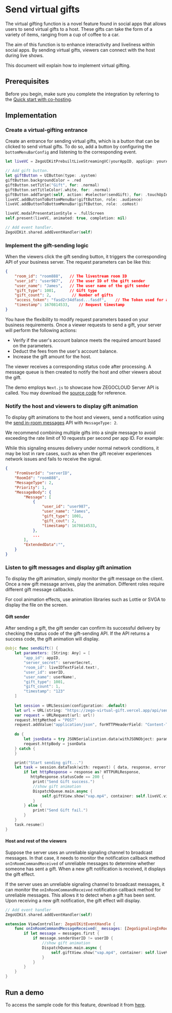 # Send virtual gifts

The virtual gifting function is a novel feature found in social apps that allows users to send virtual gifts to a host. These gifts can take the form of a variety of items, ranging from a cup of coffee to a car.

The aim of this function is to enhance interactivity and liveliness within social apps. By sending virtual gifts, viewers can connect with the host during live shows.

This document will explain how to implement virtual gifting.

## Prerequisites

Before you begin, make sure you complete the integration by referring to the [Quick start with co-hosting](../02-Quick%20start/02-Quick%20start%20(with%20cohosting).mdx).

## Implementation

### Create a virtual-gifting entrance

Create an entrance for sending virtual gifts, which is a button that can be clicked to send virtual gifts. To do so, add a button by configuring the `bottomMenuBarConfig` and listening to the corresponding event.


```swift
let liveVC = ZegoUIKitPrebuiltLiveStreamingVC(yourAppID, appSign: yourAppSign, userID: yourUserID, userName: yourUserName, liveID: yourLiveID, config: config)

// Add gift button.
let giftButton = UIButton(type: .system)
giftButton.backgroundColor = .red
giftButton.setTitle("Gift", for: .normal)
giftButton.setTitleColor(.white, for: .normal)
giftButton.addTarget(self, action: #selector(sendGift), for: .touchUpInside)
liveVC.addButtonToBottomMenuBar(giftButton, role: .audience)
liveVC.addButtonToBottomMenuBar(giftButton, role: .coHost)

liveVC.modalPresentationStyle = .fullScreen
self.present(liveVC, animated: true, completion: nil)

// Add event handler.
ZegoUIKit.shared.addEventHandler(self)
```

### Implement the gift-sending logic

When the viewers click the gift sending button, it triggers the corresponding API of your business server. The request parameters can be like this:

```json
{
    "room_id": "room888",   // The livestream room ID
    "user_id": "user987",   // The user ID of the gift sender
    "user_name": "James",   // The user name of the gift sender
    "gift_type": 1001,      // Gift type
    "gift_count": 2,         // Number of gifts
    "access_token": "fasd2r34dfasd...fasdf",    // The Token used for authentication
    "timestamp": 1670814533,    // Request timestamp
}
```

You have the flexibility to modify request parameters based on your business requirements. Once a viewer requests to send a gift, your server will perform the following actions:

- Verify if the user's account balance meets the required amount based on the parameters.
- Deduct the fees from the user's account balance.
- Increase the gift amount for the host.

The viewer receives a corresponding status code after processing. A message queue is then created to notify the host and other viewers about the gift.


The demo employs `Next.js` to showcase how ZEGOCLOUD Server API is called. You may download the [source code](https://github.com/ZEGOCLOUD/zego_virtual_gift/blob/main/server_nextjs/pages/api/send_gift.js) for reference.


### Notify the host and viewers to display gift animation


To display gift animations to the host and viewers, send a notification using the [send in-room messages](https://docs.zegocloud.com/article/14716) API with `MessageType: 2`. 

We recommend combining multiple gifts into a single message to avoid exceeding the rate limit of 10 requests per second per app ID. For example:

<Note title="Note">

While this signaling ensures delivery under normal network conditions, it may be lost in rare cases, such as when the gift receiver experiences network issues and fails to receive the signal.
</Note>


```json
{
    "FromUserId": "serverID",
    "RoomId": "room888",
    "MessageType": 2,
    "Priority": 1,
    "MessageBody": {
        "Message": [
            {
                "user_id": "user987",
                "user_name": "James",
                "gift_type": 1001, 
                "gift_cout": 2,
                "timestamp": 1670814533,
            },
            ...
        ],
        "ExtendedData":"",
    }
}
```


### Listen to gift messages and display gift animation

To display the gift animation, simply monitor the gift message on the client. Once a new gift message arrives, play the animation. Different roles require different gift message callbacks.

For cool animation effects, use animation libraries such as Lottie or SVGA to display the file on the screen.


#### Gift sender

After sending a gift, the gift sender can confirm its successful delivery by checking the status code of the gift-sending API. If the API returns a success code, the gift animation will display.

```swift
@objc func sendGift() {
    let parameters: [String: Any] = [
        "app_id": appID,
        "server_secret": serverSecret,
        "room_id": liveIDTextField.text!,
        "user_id": userID,
        "user_name": userName!,
        "gift_type": 1001,
        "gift_count": 1,
        "timestamp": "123"
    ]
    
    let session = URLSession(configuration: .default)
    let url = URL(string: "https://zego-virtual-gift.vercel.app/api/send_gift")
    var request = URLRequest(url: url!)
    request.httpMethod = "POST"
    request.addValue("application/json", forHTTPHeaderField: "Content-Type")
    
    do {
        let jsonData = try JSONSerialization.data(withJSONObject: parameters, options: [])
        request.httpBody = jsonData
    } catch {
    }

    print("Start sending gift...")
    let task = session.dataTask(with: request) { data, response, error in
        if let httpResponse = response as? HTTPURLResponse,
           httpResponse.statusCode == 200 {
            print("Send Gift success.")
            //show gift animation
            DispatchQueue.main.async {
                self.giftView.show("vap.mp4", container: self.liveVC.view)
            }
        } else {
            print("Send Gift fail.")
        }
    }
    task.resume()
}
```

#### Host and rest of the viewers

Suppose the server uses an unreliable signaling channel to broadcast messages. In that case, it needs to monitor the notification callback method `onInRoomCommandReceived` of unreliable messages to determine whether someone has sent a gift. When a new gift notification is received, it displays the gift effect.

If the server uses an unreliable signaling channel to broadcast messages, it can monitor the `onInRoomCommandReceived` notification callback method for unreliable messages. This allows it to detect when a gift has been sent. Upon receiving a new gift notification, the gift effect will display.


```swift
// Add event handler
ZegoUIKit.shared.addEventHandler(self)

extension ViewController: ZegoUIKitEventHandle {
    func onInRoomCommandMessageReceived(_ messages: [ZegoSignalingInRoomCommandMessage], roomID: String) {
        if let message = messages.first {
            if message.senderUserID != userID {
                //show gift animation
                DispatchQueue.main.async {
                    self.giftView.show("vap.mp4", container: self.liveVC.view)
                }
            }
        }
    }
}
```

## Run a demo

To access the sample code for this feature, download it from [here](https://github.com/ZEGOCLOUD/zego_virtual_gift/tree/main/samples/ios/live_streaming).
